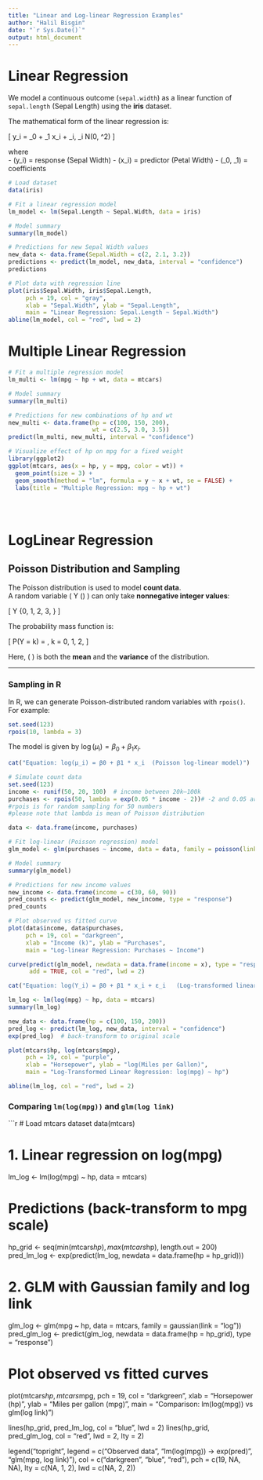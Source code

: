 ---
title: "Linear and Log-linear Regression Examples"
author: "Halil Bisgin"
date: "`r Sys.Date()`"
output: html_document
---

# Linear Regression

We model a continuous outcome (`sepal.width`) as a linear function of `sepal.length` (Sepal Length) using the **iris** dataset.

The mathematical form of the linear regression is:  

\[
y_i = \beta_0 + \beta_1 x_i + \epsilon_i, \quad \epsilon_i \sim N(0, \sigma^2)
\]

where  
- \(y_i\) = response (Sepal Width)
- \(x_i\) = predictor (Petal Width)
- \(\beta_0, \beta_1\) = coefficients

```{r linear-regression, message=FALSE, warning=FALSE}
# Load dataset
data(iris)

# Fit a linear regression model
lm_model <- lm(Sepal.Length ~ Sepal.Width, data = iris)

# Model summary
summary(lm_model)

# Predictions for new Sepal Width values
new_data <- data.frame(Sepal.Width = c(2, 2.1, 3.2))
predictions <- predict(lm_model, new_data, interval = "confidence")
predictions

# Plot data with regression line
plot(iris$Sepal.Width, iris$Sepal.Length, 
     pch = 19, col = "gray", 
     xlab = "Sepal.Width", ylab = "Sepal.Length",
     main = "Linear Regression: Sepal.Length ~ Sepal.Width")
abline(lm_model, col = "red", lwd = 2)

```





















# Multiple Linear Regression

```{r Multiple}
# Fit a multiple regression model
lm_multi <- lm(mpg ~ hp + wt, data = mtcars)

# Model summary
summary(lm_multi)

# Predictions for new combinations of hp and wt
new_multi <- data.frame(hp = c(100, 150, 200),
                        wt = c(2.5, 3.0, 3.5))
predict(lm_multi, new_multi, interval = "confidence")

# Visualize effect of hp on mpg for a fixed weight
library(ggplot2)
ggplot(mtcars, aes(x = hp, y = mpg, color = wt)) +
  geom_point(size = 3) +
  geom_smooth(method = "lm", formula = y ~ x + wt, se = FALSE) +
  labs(title = "Multiple Regression: mpg ~ hp + wt")





```

# LogLinear Regression


## Poisson Distribution and Sampling

The Poisson distribution is used to model **count data**.  
A random variable \( Y \sim \text{Poisson}(\lambda) \) can only take **nonnegative integer values**:

\[
Y \in \{0, 1, 2, 3, \ldots\}
\]

The probability mass function is:

\[
P(Y = k) = \frac{\lambda^k e^{-\lambda}}{k!}, \quad k = 0, 1, 2, \ldots
\]

Here, \( \lambda \) is both the **mean** and the **variance** of the distribution.

---

### Sampling in R

In R, we can generate Poisson-distributed random variables with `rpois()`.  
For example:

```{r}
set.seed(123)
rpois(10, lambda = 3)
```

The model is given by $\log(\mu_i) = \beta_0 + \beta_1 x_i$.


```{r LogLinear }

cat("Equation: log(μ_i) = β0 + β1 * x_i  (Poisson log-linear model)")

# Simulate count data
set.seed(123)
income <- runif(50, 20, 100)  # income between 20k–100k
purchases <- rpois(50, lambda = exp(0.05 * income - 2))# -2 and 0.05 are the real coefficients
#rpois is for random sampling for 50 numbers 
#please note that lambda is mean of Poisson distribution

data <- data.frame(income, purchases)

# Fit log-linear (Poisson regression) model
glm_model <- glm(purchases ~ income, data = data, family = poisson(link = "log"))

# Model summary
summary(glm_model)

# Predictions for new income values
new_income <- data.frame(income = c(30, 60, 90))
pred_counts <- predict(glm_model, new_income, type = "response")
pred_counts

# Plot observed vs fitted curve
plot(data$income, data$purchases, 
     pch = 19, col = "darkgreen",
     xlab = "Income (k)", ylab = "Purchases",
     main = "Log-linear Regression: Purchases ~ Income")

curve(predict(glm_model, newdata = data.frame(income = x), type = "response"), 
      add = TRUE, col = "red", lwd = 2)
```

```{r Example: log-transform mpg}
cat("Equation: log(Y_i) = β0 + β1 * x_i + ε_i   (Log-transformed linear model)")

lm_log <- lm(log(mpg) ~ hp, data = mtcars)
summary(lm_log)

new_data <- data.frame(hp = c(100, 150, 200))
pred_log <- predict(lm_log, new_data, interval = "confidence")
exp(pred_log)  # back-transform to original scale

plot(mtcars$hp, log(mtcars$mpg),
     pch = 19, col = "purple",
     xlab = "Horsepower", ylab = "log(Miles per Gallon)",
     main = "Log-Transformed Linear Regression: log(mpg) ~ hp")

abline(lm_log, col = "red", lwd = 2)
```


### Comparing `lm(log(mpg))` and `glm(log link)`

```{r}
# Load mtcars dataset
data(mtcars)

# 1. Linear regression on log(mpg)
lm_log <- lm(log(mpg) ~ hp, data = mtcars)

# Predictions (back-transform to mpg scale)
hp_grid <- seq(min(mtcars$hp), max(mtcars$hp), length.out = 200)
pred_lm_log <- exp(predict(lm_log, newdata = data.frame(hp = hp_grid)))

# 2. GLM with Gaussian family and log link
glm_log <- glm(mpg ~ hp, data = mtcars, family = gaussian(link = "log"))
pred_glm_log <- predict(glm_log, newdata = data.frame(hp = hp_grid), type = "response")

# Plot observed vs fitted curves
plot(mtcars$hp, mtcars$mpg,
     pch = 19, col = "darkgreen",
     xlab = "Horsepower (hp)", ylab = "Miles per gallon (mpg)",
     main = "Comparison: lm(log(mpg)) vs glm(log link)")

lines(hp_grid, pred_lm_log, col = "blue", lwd = 2)
lines(hp_grid, pred_glm_log, col = "red", lwd = 2, lty = 2)

legend("topright", legend = c("Observed data",
                              "lm(log(mpg)) → exp(pred)",
                              "glm(mpg, log link)"),
       col = c("darkgreen", "blue", "red"),
       pch = c(19, NA, NA), lty = c(NA, 1, 2), lwd = c(NA, 2, 2))
